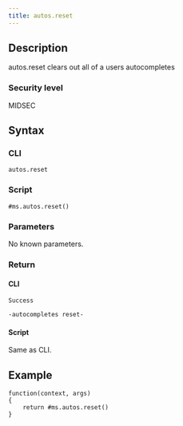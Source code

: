 ```yaml
---
title: autos.reset
---
```


## Description

autos.reset clears out all of a users autocompletes

### Security level

MIDSEC

## Syntax

### CLI

```
autos.reset
```

### Script

```
#ms.autos.reset()
```

### Parameters

No known parameters.

### Return

#### CLI

```
Success

-autocompletes reset-
```

#### Script

Same as CLI.

## Example

```
function(context, args)
{
	return #ms.autos.reset()
}

```
